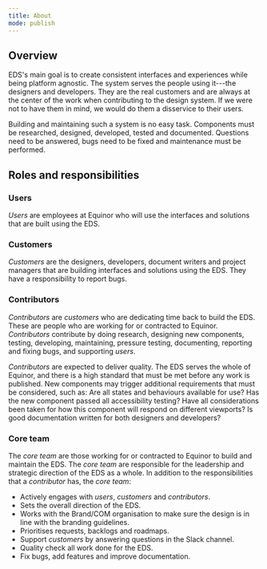 ```yaml
---
title: About
mode: publish
---
```


## Overview

EDS's main goal is to create consistent interfaces and experiences while being platform agnostic. The system serves the people using it---the designers and developers. They are the real customers and are always at the center of the work when contributing to the design system. If we were not to have them in mind, we would do them a disservice to their users. 

Building and maintaining such a system is no easy task. Components must be researched, designed, developed, tested and documented. Questions need to be answered, bugs need to be fixed and maintenance must be performed. 


## Roles and responsibilities

### Users

*Users* are employees at Equinor who will use the interfaces and solutions that are built using the EDS. 


### Customers

*Customers* are the designers, developers, document writers and project managers that are building interfaces and solutions using the EDS. They have a responsibility to report bugs.


### Contributors

*Contributors* are *customers* who are dedicating time back to build the EDS. These are people who are working for or contracted to Equinor. *Contributors* contribute by doing research, designing new components, testing, developing, maintaining, pressure testing, documenting, reporting and fixing bugs, and supporting *users*.

*Contributors* are expected to deliver quality. The EDS serves the whole of Equinor, and there is a high standard that must be met before any work is published. New components may trigger additional requirements that must be considered, such as: Are all states and behaviours available for use? Has the new component passed all accessibility testing? Have all considerations been taken for how this component will respond on different viewports? Is good documentation written for both designers and developers? 


### Core team

The *core team* are those working for or contracted to Equinor to build and maintain the EDS. The *core team* are responsible for the leadership and strategic direction of the EDS as a whole. In addition to the responsibilities that a *contributor* has, the *core team*:

* Actively engages with *users*, *customers* and *contributors*.
* Sets the overall direction of the EDS.
* Works with the Brand/COM organisation to make sure the design is in line with the branding guidelines.
* Prioritises requests, backlogs and roadmaps.
* Support *customers* by answering questions in the Slack channel.
* Quality check all work done for the EDS.
* Fix bugs, add features and improve documentation.
<!--* Label, close and manage GitHub issues. (:warning: Victor needs to approve this)-->
<!--* Close and merge GitHub pull requests. (:warning: Victor needs to approve this)-->
<!--* Ensure that issues and pull requests progress at a reasonable rate. (:warning: Victor needs to approve this)-->
